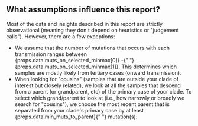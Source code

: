## What assumptions influence this report?

Most of the data and insights described in this report are strictly observational (meaning they don't depend on heuristics or "judgement calls"). However, there are a few exceptions:

<ul>
  <li>
    We assume that the number of mutations that occurs with each transmission
    ranges between {props.data.muts_bn_selected_minmax[0]} -{" "}
    {props.data.muts_bn_selected_minmax[1]}. This determines which samples are
    mostly likely from tertiary cases (onward transmission).
  </li>
  <li>
    When looking for "cousins" (samples that are outside your clade of interest
    but closely related), we look at all the samples that descend from a parent
    (or grandparent, etc) of the primary case of your clade. To select which
    grand/parent to look at (i.e., how narrowly or broadly we search for
    "cousins"), we choose the most recent parent that is separated from your
    clade's primary case by at least {props.data.min_muts_to_parent}{" "}
    mutation(s).
  </li>
</ul>
